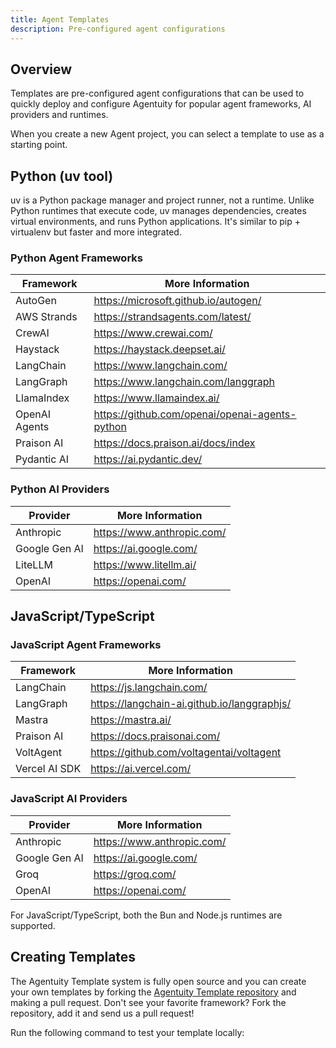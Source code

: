 ```yaml
---
title: Agent Templates
description: Pre-configured agent configurations
---
```


## Overview

Templates are pre-configured agent configurations that can be used to quickly deploy and configure Agentuity for popular agent frameworks, AI providers and runtimes.

When you create a new Agent project, you can select a template to use as a starting point.

## Python (uv tool)

<Callout type="info">
uv is a Python package manager and project runner, not a runtime. Unlike Python runtimes that execute code, uv manages dependencies, creates virtual environments, and runs Python applications. It's similar to pip + virtualenv but faster and more integrated.
</Callout>

### Python Agent Frameworks

| Framework         | More Information                                        |
| ----------------- | ------------------------------------------------------- |
| AutoGen           | https://microsoft.github.io/autogen/                    |
| AWS Strands       | https://strandsagents.com/latest/                       |
| CrewAI            | https://www.crewai.com/                                 |
| Haystack          | https://haystack.deepset.ai/                            |
| LangChain         | https://www.langchain.com/                              |
| LangGraph         | https://www.langchain.com/langgraph                     |
| LlamaIndex        | https://www.llamaindex.ai/                              |
| OpenAI Agents     | https://github.com/openai/openai-agents-python          |
| Praison AI        | https://docs.praison.ai/docs/index                      |
| Pydantic AI       | https://ai.pydantic.dev/                                |

### Python AI Providers

| Provider      | More Information                |
| ------------- | ------------------------------- |
| Anthropic     | https://www.anthropic.com/      |
| Google Gen AI | https://ai.google.com/          |
| LiteLLM       | https://www.litellm.ai/         |
| OpenAI        | https://openai.com/             |

## JavaScript/TypeScript

### JavaScript Agent Frameworks

| Framework     | More Information                              |
| ------------- | --------------------------------------------- |
| LangChain     | https://js.langchain.com/                     |
| LangGraph     | https://langchain-ai.github.io/langgraphjs/   |
| Mastra        | https://mastra.ai/                            |
| Praison AI    | https://docs.praisonai.com/                   |
| VoltAgent     | https://github.com/voltagentai/voltagent      |
| Vercel AI SDK | https://ai.vercel.com/                        |

### JavaScript AI Providers

| Provider      | More Information                |
| ------------- | ------------------------------- |
| Anthropic     | https://www.anthropic.com/      |
| Google Gen AI | https://ai.google.com/          |
| Groq          | https://groq.com/               |
| OpenAI        | https://openai.com/             |

<Callout type="info">
For JavaScript/TypeScript, both the Bun and Node.js runtimes are supported.
</Callout>

## Creating Templates

The Agentuity Template system is fully open source and you can create your own templates by forking the [Agentuity Template repository](https://github.com/agentuity/templates) and making a pull request.  Don't see your favorite framework?  Fork the repository, add it and send us a pull request!

Run the following command to test your template locally:

<CLICommand command="agentuity create --templates-dir <path-to-directory>" />

